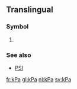 ==Translingual==

===Symbol===
{{head|mul|symbol}}

# {{SI-unit-abb|kilo|pascal|[[pressure]] and [[stress]]}}

===See also===
* [[PSI]]

[[fr:kPa]]
[[gl:kPa]]
[[nl:kPa]]
[[sv:kPa]]